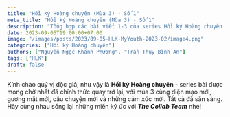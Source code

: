 ```yaml
---
title: "Hồi ký Hoàng chuyên (Mùa 3) - Số 1"
meta_title: "Hồi ký Hoàng chuyên (Mùa 3) - Số 1"
description: "Tổng hợp các bài viết 1-3 của series Hồi ký Hoàng chuyên - Mùa 3"
date: 2023-09-05T19:00:00+07:00
image: "/images/posts/2023/09-05-HLK-MyYouth-2023-02/image4.png"
categories: ["Hồi ký Hoàng chuyên"]
authors: ["Nguyễn Ngọc Khánh Phương", "Trần Thụy Bình An"]
tags: ["HLK"]
draft: false
---
```


Kính chào quý vị độc giả, như vậy là **Hồi ký Hoàng chuyên** - series bài được mong chờ nhất đã chính thức quay 
trở lại, với mùa 3 cùng diện mạo mới, gương mặt mới, câu chuyện mới và những cảm xúc mới. Tất cả đã sẵn sàng. 
Hãy cùng nhau sống lại những miền ký ức với **_The Collab Team_** nhé!



<NewTabs client:load>
  <NewTab name="S1">
    <FirstPost />
  </NewTab>
  <NewTab name="S2">
    <SecondPost />
  </NewTab>
  <NewTab name="S3">
    <ThirdPost />
  </NewTab>
</NewTabs>

